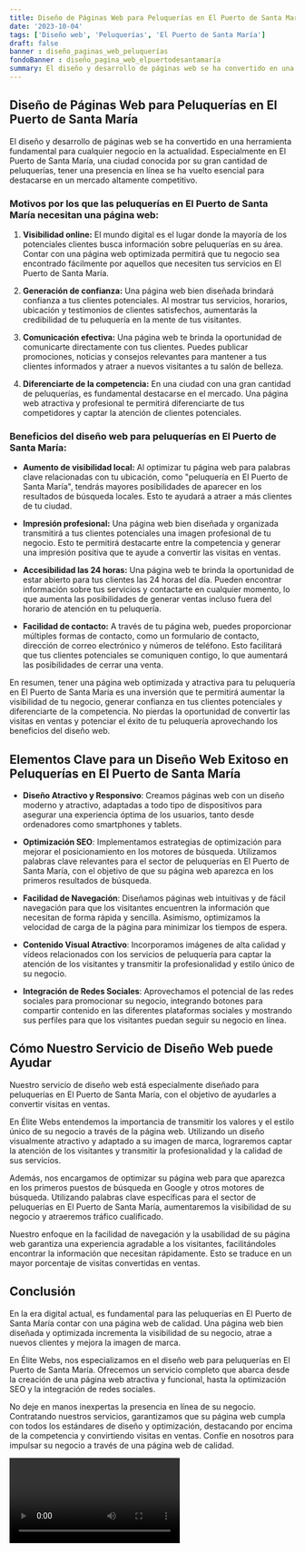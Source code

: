 ```yaml
---
title: Diseño de Páginas Web para Peluquerías en El Puerto de Santa María
date: '2023-10-04'
tags: ['Diseño web', 'Peluquerías', 'El Puerto de Santa María']
draft: false
banner : diseño_paginas_web_peluquerías
fondoBanner : diseño_pagina_web_elpuertodesantamaría
summary: El diseño y desarrollo de páginas web se ha convertido en una herramienta fundamental para cualquier negocio en la actualidad. Especialmente en El Puerto de Santa María, una ciudad conocida por su gran cantidad de peluquerías, tener una presencia en línea se ha vuelto esencial para destacarse en un mercado altamente competitivo.
---
```


## **Diseño de Páginas Web para Peluquerías en El Puerto de Santa María**

El diseño y desarrollo de páginas web se ha convertido en una herramienta fundamental para cualquier negocio en la actualidad. Especialmente en El Puerto de Santa María, una ciudad conocida por su gran cantidad de peluquerías, tener una presencia en línea se ha vuelto esencial para destacarse en un mercado altamente competitivo.

### **Motivos por los que las peluquerías en El Puerto de Santa María necesitan una página web:**

1. **Visibilidad online:** El mundo digital es el lugar donde la mayoría de los potenciales clientes busca información sobre peluquerías en su área. Contar con una página web optimizada permitirá que tu negocio sea encontrado fácilmente por aquellos que necesiten tus servicios en El Puerto de Santa María.

2. **Generación de confianza:** Una página web bien diseñada brindará confianza a tus clientes potenciales. Al mostrar tus servicios, horarios, ubicación y testimonios de clientes satisfechos, aumentarás la credibilidad de tu peluquería en la mente de tus visitantes.

3. **Comunicación efectiva:** Una página web te brinda la oportunidad de comunicarte directamente con tus clientes. Puedes publicar promociones, noticias y consejos relevantes para mantener a tus clientes informados y atraer a nuevos visitantes a tu salón de belleza.

4. **Diferenciarte de la competencia:** En una ciudad con una gran cantidad de peluquerías, es fundamental destacarse en el mercado. Una página web atractiva y profesional te permitirá diferenciarte de tus competidores y captar la atención de clientes potenciales.

### **Beneficios del diseño web para peluquerías en El Puerto de Santa María:**

- **Aumento de visibilidad local:** Al optimizar tu página web para palabras clave relacionadas con tu ubicación, como "peluquería en El Puerto de Santa María", tendrás mayores posibilidades de aparecer en los resultados de búsqueda locales. Esto te ayudará a atraer a más clientes de tu ciudad.

- **Impresión profesional:** Una página web bien diseñada y organizada transmitirá a tus clientes potenciales una imagen profesional de tu negocio. Esto te permitirá destacarte entre la competencia y generar una impresión positiva que te ayude a convertir las visitas en ventas.

- **Accesibilidad las 24 horas:** Una página web te brinda la oportunidad de estar abierto para tus clientes las 24 horas del día. Pueden encontrar información sobre tus servicios y contactarte en cualquier momento, lo que aumenta las posibilidades de generar ventas incluso fuera del horario de atención en tu peluquería.

- **Facilidad de contacto:** A través de tu página web, puedes proporcionar múltiples formas de contacto, como un formulario de contacto, dirección de correo electrónico y números de teléfono. Esto facilitará que tus clientes potenciales se comuniquen contigo, lo que aumentará las posibilidades de cerrar una venta.

En resumen, tener una página web optimizada y atractiva para tu peluquería en El Puerto de Santa María es una inversión que te permitirá aumentar la visibilidad de tu negocio, generar confianza en tus clientes potenciales y diferenciarte de la competencia. No pierdas la oportunidad de convertir las visitas en ventas y potenciar el éxito de tu peluquería aprovechando los beneficios del diseño web.

<GifSeo />

<Cta />

## Elementos Clave para un Diseño Web Exitoso en Peluquerías en El Puerto de Santa María

- **Diseño Atractivo y Responsivo**: Creamos páginas web con un diseño moderno y atractivo, adaptadas a todo tipo de dispositivos para asegurar una experiencia óptima de los usuarios, tanto desde ordenadores como smartphones y tablets.

- **Optimización SEO**: Implementamos estrategias de optimización para mejorar el posicionamiento en los motores de búsqueda. Utilizamos palabras clave relevantes para el sector de peluquerías en El Puerto de Santa María, con el objetivo de que su página web aparezca en los primeros resultados de búsqueda.

- **Facilidad de Navegación**: Diseñamos páginas web intuitivas y de fácil navegación para que los visitantes encuentren la información que necesitan de forma rápida y sencilla. Asimismo, optimizamos la velocidad de carga de la página para minimizar los tiempos de espera.

- **Contenido Visual Atractivo**: Incorporamos imágenes de alta calidad y vídeos relacionados con los servicios de peluquería para captar la atención de los visitantes y transmitir la profesionalidad y estilo único de su negocio.

- **Integración de Redes Sociales**: Aprovechamos el potencial de las redes sociales para promocionar su negocio, integrando botones para compartir contenido en las diferentes plataformas sociales y mostrando sus perfiles para que los visitantes puedan seguir su negocio en línea.

## Cómo Nuestro Servicio de Diseño Web puede Ayudar

Nuestro servicio de diseño web está especialmente diseñado para peluquerías en El Puerto de Santa María, con el objetivo de ayudarles a convertir visitas en ventas. 

En Élite Webs entendemos la importancia de transmitir los valores y el estilo único de su negocio a través de la página web. Utilizando un diseño visualmente atractivo y adaptado a su imagen de marca, lograremos captar la atención de los visitantes y transmitir la profesionalidad y la calidad de sus servicios.

Además, nos encargamos de optimizar su página web para que aparezca en los primeros puestos de búsqueda en Google y otros motores de búsqueda. Utilizando palabras clave específicas para el sector de peluquerías en El Puerto de Santa María, aumentaremos la visibilidad de su negocio y atraeremos tráfico cualificado.

Nuestro enfoque en la facilidad de navegación y la usabilidad de su página web garantiza una experiencia agradable a los visitantes, facilitándoles encontrar la información que necesitan rápidamente. Esto se traduce en un mayor porcentaje de visitas convertidas en ventas.

## Conclusión

En la era digital actual, es fundamental para las peluquerías en El Puerto de Santa María contar con una página web de calidad. Una página web bien diseñada y optimizada incrementa la visibilidad de su negocio, atrae a nuevos clientes y mejora la imagen de marca.

En Élite Webs, nos especializamos en el diseño web para peluquerías en El Puerto de Santa María. Ofrecemos un servicio completo que abarca desde la creación de una página web atractiva y funcional, hasta la optimización SEO y la integración de redes sociales.

No deje en manos inexpertas la presencia en línea de su negocio. Contratando nuestros servicios, garantizamos que su página web cumpla con todos los estándares de diseño y optimización, destacando por encima de la competencia y convirtiendo visitas en ventas. Confíe en nosotros para impulsar su negocio a través de una página web de calidad.

<Video />

<CtaBot job='Peluquerías' city='El Puerto de Santa María'/>

<Gmaps query='El Puerto de Santa María+españa+maps' />